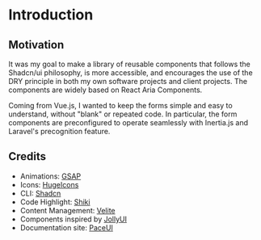 # Introduction

## Motivation

It was my goal to make a library of reusable components that follows the Shadcn/ui philosophy, is more accessible, and
encourages the use of the DRY principle in both my own software projects and client projects. The components are widely
based on React Aria Components.

Coming from Vue.js, I wanted to keep the forms simple and easy to understand, without "blank" or repeated code. In
particular, the form components are preconfigured to operate seamlessly with Inertia.js and Laravel's precognition
feature.

## Credits

- Animations: [GSAP](https://gsap.com/)
- Icons: [HugeIcons](https://hugeicons.com?via=daspwork)
- CLI: [Shadcn](https://ui.shadcn.com/docs/cli)
- Code Highlight: [Shiki](https://shiki.style/)
- Content Management: [Velite](https://velite.js.org/)
- Components inspired by [JollyUI](https://www.jollyui.dev)
- Documentation site: [PaceUI](https://www.paceui.com/)


